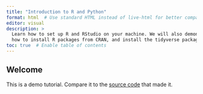 ```yaml
---
title: "Introduction to R and Python"
format: html  # Use standard HTML instead of live-html for better compatibility
editor: visual
description: >
  Learn how to set up R and RStudio on your machine. We will also demonstrate
  how to install R packages from CRAN, and install the tidyverse package.
toc: true  # Enable table of contents
---
```



## Welcome

This is a demo tutorial. Compare it to the [source code](https://github.com/rstudio/learnr/tree/main/inst/tutorials/ex-setup-r/ex-setup-r.Rmd) that made it.
